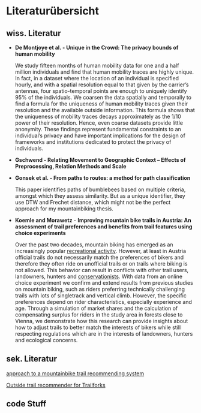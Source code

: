 # Literaturübersicht

## wiss. Literatur

-   **De Montjoye et al. - Unique in the Crowd: The privacy bounds of human mobility**

    We study fifteen months of human mobility data for one and a half million individuals and find that human mobility traces are highly unique. In fact, in a dataset where the location of an individual is specified hourly, and with a spatial resolution equal to that given by the carrier's antennas, four spatio-temporal points are enough to uniquely identify 95% of the individuals. We coarsen the data spatially and temporally to find a formula for the uniqueness of human mobility traces given their resolution and the available outside information. This formula shows that the uniqueness of mobility traces decays approximately as the 1/10 power of their resolution. Hence, even coarse datasets provide little anonymity. These findings represent fundamental constraints to an individual's privacy and have important implications for the design of frameworks and institutions dedicated to protect the privacy of individuals.

-   **Gschwend - Relating Movement to Geographic Context -- Effects of Preprocessing, Relation Methods and Scale**

-   **Gonsek et al. - From paths to routes: a method for path classification**

    This paper identifies paths of bumblebees based on multiple criteria, amongst which they assess similarity. But as a unique identifier, they use DTW and Frechet distance, which might not be the perfect approach for my mountainbiking thesis.

-   **Koemle and Morawetz** - **Improving mountain bike trails in Austria: An assessment of trail
    preferences and benefits from trail features using choice experiments**

    Over the past two decades, mountain biking has emerged as an increasingly popular [recreational activity](https://www.sciencedirect.com/topics/social-sciences/recreational-activity "Learn more about recreational activity from ScienceDirect's AI-generated Topic Pages"). However, at least in Austria official trails do not necessarily match the preferences of bikers and therefore they often ride on unofficial trails or on trails where biking is not allowed. This behavior can result in conflicts with other trail users, landowners, hunters and [conservationists](https://www.sciencedirect.com/topics/earth-and-planetary-sciences/conservationist "Learn more about conservationists from ScienceDirect's AI-generated Topic Pages"). With data from an online choice experiment we confirm and extend results from previous studies on mountain biking, such as riders preferring technically challenging trails with lots of singletrack and vertical climb. However, the specific preferences depend on rider characteristics, especially experience and age. Through a simulation of market shares and the calculation of compensating surplus for riders in the study area in forests close to Vienna, we demonstrate how this research can provide insights about how to adjust trails to better match the interests of bikers while still respecting regulations which are in the interests of landowners, hunters and ecological concerns.


## sek. Literatur

[approach to a mountainbike trail recommending system](https://github.com/briangraham/trailrec "Rec & Ride")

[Outside trail recommender for Trailforks](https://towardsdatascience.com/build-trail-recommender-for-trailforks-8ea64b1a2fe4)

## code Stuff
